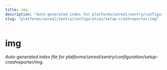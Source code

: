 ```yaml
---
title: img
description: "Auto-generated index for platforms/unreal/sentry/configuration/setup-crashreporter/img"
slug: "platforms/unreal/sentry/configuration/setup-crashreporter/img"
---
```


# img

_Auto-generated index file for platforms/unreal/sentry/configuration/setup-crashreporter/img._

